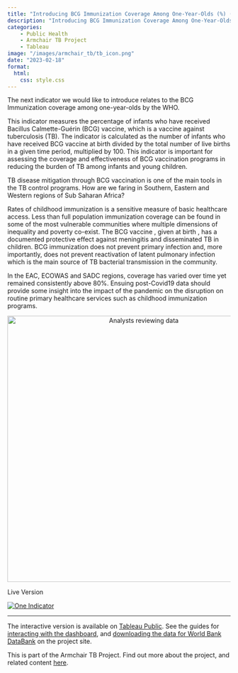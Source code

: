 ```yaml
---
title: "Introducing BCG Immunization Coverage Among One-Year-Olds (%) (Health Inequality Monitor)"
description: "Introducing BCG Immunization Coverage Among One-Year-Olds (%) (Health Inequality Monitor)"
categories: 
    - Public Health
    - Armchair TB Project
    - Tableau
image: "/images/armchair_tb/tb_icon.png"
date: "2023-02-18"
format: 
  html:
    css: style.css
---
```


The next indicator we would like to introduce relates to the BCG Immunization coverage among one-year-olds by the WHO.

This indicator measures the percentage of infants who have received Bacillus Calmette-Guérin (BCG) vaccine, which is a vaccine against tuberculosis (TB). The indicator is calculated as the number of infants who have received BCG vaccine at birth divided by the total number of live births in a given time period, multiplied by 100. This indicator is important for assessing the coverage and effectiveness of BCG vaccination programs in reducing the burden of TB among infants and young children.

TB disease mitigation through BCG vaccination is one of the main tools in the TB control programs. How are we faring in Southern, Eastern and Western regions of Sub Saharan Africa?

Rates of childhood immunization is a sensitive measure of basic healthcare access. Less than full population immunization coverage can be found in some of the most vulnerable communities where multiple dimensions of inequality and poverty co-exist. The BCG vaccine , given at birth , has a documented protective effect against meningitis and disseminated TB in children. BCG immunization does not prevent primary infection and, more importantly, does not prevent reactivation of latent pulmonary infection which is the main source of TB bacterial transmission in the community.

In the EAC, ECOWAS and SADC regions, coverage has varied over time yet remained consistently above 80%. Ensuing post-Covid19 data should provide some insight into the impact of the pandemic on the disruption on routine primary healthcare services such as childhood immunization programs.

```{=html}
<div style="text-align: center;">
    <img src="/images/armchair_tb/02_01.png" alt="Analysts reviewing data" width="600"/>
</div>
```

Live Version

::: {#viz1741086737575 .tableauPlaceholder style="position: relative"}
<noscript><a href='#'><img src="https://public.tableau.com/static/images/Ar/ArmchairTBOneIndicator/OneIndicator/1_rss.png" alt="One Indicator " style="border: none"/></a></noscript>

<object class="tableauViz" style="display:none;">

<param name='host_url' value='https%3A%2F%2Fpublic.tableau.com%2F' /> <param name='embed_code_version' value='3' /> <param name='site_root' value='' /><param name='name' value='ArmchairTBOneIndicator&#47;OneIndicator' /><param name='tabs' value='no' /><param name='toolbar' value='yes' /><param name='static_image' value='https:&#47;&#47;public.tableau.com&#47;static&#47;images&#47;Ar&#47;ArmchairTBOneIndicator&#47;OneIndicator&#47;1.png' /> <param name='animate_transition' value='yes' /><param name='display_static_image' value='yes' /><param name='display_spinner' value='yes' /><param name='display_overlay' value='yes' /><param name='display_count' value='yes' /><param name='language' value='en-GB' />

</object>
:::

```{=html}
            <script type='text/javascript'>                    var divElement = document.getElementById('viz1741086737575');                    var vizElement = divElement.getElementsByTagName('object')[0];                    if ( divElement.offsetWidth > 800 ) { vizElement.style.width='1500px';vizElement.style.height='927px';} else if ( divElement.offsetWidth > 500 ) { vizElement.style.width='1500px';vizElement.style.height='927px';} else { vizElement.style.width='100%';vizElement.style.height='727px';}                     var scriptElement = document.createElement('script');                    scriptElement.src = 'https://public.tableau.com/javascripts/api/viz_v1.js';                    vizElement.parentNode.insertBefore(scriptElement, vizElement);                </script>
```

---

The interactive version is available on [Tableau Public](https://public.tableau.com/views/ArmchairTBOneIndicator/OneIndicator?%3Alanguage=en-GB&%3Adisplay_count=n&%3Aorigin=viz_share_link). See the guides for [interacting with the dashboard](/posts/armchair_tb_one_indicator.html), and [downloading the data for World Bank DataBank](/posts/connect_world_bank_data_bank.html) on the project site.

This is part of the Armchair TB Project. Find out more about the project, and related content [here](/posts/armchair_tb_intro.html).
